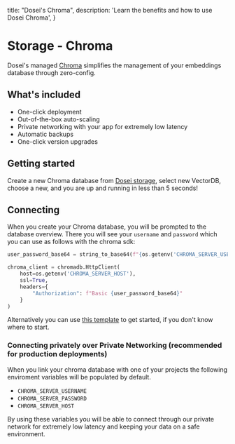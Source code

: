   title: "Dosei's Chroma",
  description:
    'Learn the benefits and how to use Dosei Chroma',
}

# Storage - Chroma
Dosei's managed [Chroma](https://www.trychroma.com/) simplifies the management of your embeddings database through zero-config.

## What's included
- One-click deployment
- Out-of-the-box auto-scaling
- Private networking with your app for extremely low latency
- Automatic backups
- One-click version upgrades


## Getting started
Create a new Chroma database from [Dosei storage](https://dosei.ai/storage), select new VectorDB,
choose a new, and you are up and running in less than 5 seconds!

## Connecting

When you create your Chroma database, you will be prompted to the database overview.
There you will see your `username` and `password` which you can use as follows with the chroma sdk:
```python
user_password_base64 = string_to_base64(f"{os.getenv('CHROMA_SERVER_USERNAME')}:{os.getenv('CHROMA_SERVER_PASSWORD')}")

chroma_client = chromadb.HttpClient(
    host=os.getenv('CHROMA_SERVER_HOST'),
    ssl=True,
    headers={
        "Authorization": f"Basic {user_password_base64}"
    }
)
```
Alternatively you can use [this template](https://github.com/doseiai/dosei/tree/main/examples/ai-native-api) to get started, if you don't know where to start.

### Connecting privately over Private Networking (recommended for production deployments)

When you link your chroma database with one of your projects the following enviroment variables will be populated
by default.
- `CHROMA_SERVER_USERNAME`
- `CHROMA_SERVER_PASSWORD`
- `CHROMA_SERVER_HOST`

By using these variables you will be able to connect through our private network for extremely low latency and keeping
your data on a safe environment.
